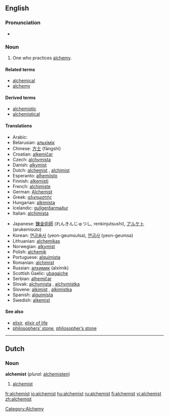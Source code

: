 ==English==

===Pronunciation===
*{{audio|en-us-alchemist.ogg|Audio (US)}}

===Noun===
{{en-noun}}

# One who practices [[alchemy]].

====Related terms====
*[[alchemical]]
*[[alchemy]]

====Derived terms====
*[[alchemistic]]
*[[alchemistical]]

====Translations====
{{trans-top|one who practices alchemy}}
*Arabic: {{ARchar|[[الخيميائي]]}} {{m}}
*Belarusian: [[альхімік]] {{m}}
*Chinese: [[方士]] (fāngshì)
*Croatian: [[alkemičar]] {{m}}
*Czech: [[alchymista]] {{m}}
*Danish: [[alkymist]] {{c}}
*Dutch: [[#Dutch|alchemist]] {{c}}, [[alchimist]] {{c}}
*Esperanto: [[alĥemiisto]]
*Finnish: [[alkemisti]]
*French: [[alchimiste]] {{m}}
*German: [[Alchemist]] {{m}}
*Greek: [[αλχημιστής]] {{m}}
*Hungarian: [[alkimista]]
*Icelandic: [[gullgerðarmaður]] {{m}}
*Italian: [[alchimista]] {{m}}
{{trans-mid}}
*Japanese: [[錬金術師]] (れんきんじゅつし, renkinjutsushi), [[アルケト]] (arukemisuto)
*Korean: [[연금술사 ]] (yeon-geumsulsa), [[연금사]] (yeon-geumsa)
*Lithuanian: [[alchemikas]] {{g|Lithuanian}}
*Norwegian: [[alkymist]] {{c}}
*Polish: [[alchemik]] {{m}}
*Portuguese: [[alquimista]] {{m}}
*Romanian: [[alchimist]] {{m}}
*Russian: [[алхимик]] (alxímik) {{m}}
*Scottish Gaelic: [[ubagaiche]] {{m}}
*Serbian: [[alhemičar]] {{m}}
*Slovak: [[alchymista#Slovak|alchymista]] {{m}}, [[alchymistka#Slovak|alchymistka]] {{f}}
*Slovene: [[alkimist]] {{m}}, [[alkimistka]] {{f}}
*Spanish: [[alquimista]] {{m}}
*Swedish: [[alkemist]] {{c}}
{{trans-bottom}}

====See also====
*[[elixir]], [[elixir of life]]
*[[philosophers' stone|philosophers’ stone]], [[philosopher's stone|philosopher’s stone]]

----

==Dutch==

===Noun===
'''alchemist''' {{c}} (''plural:'' [[alchemisten]])

# [[#English|alchemist]]

[[Category:Alchemy]]

[[fr:alchemist]]
[[io:alchemist]]
[[hu:alchemist]]
[[ru:alchemist]]
[[fi:alchemist]]
[[vi:alchemist]]
[[zh:alchemist]]